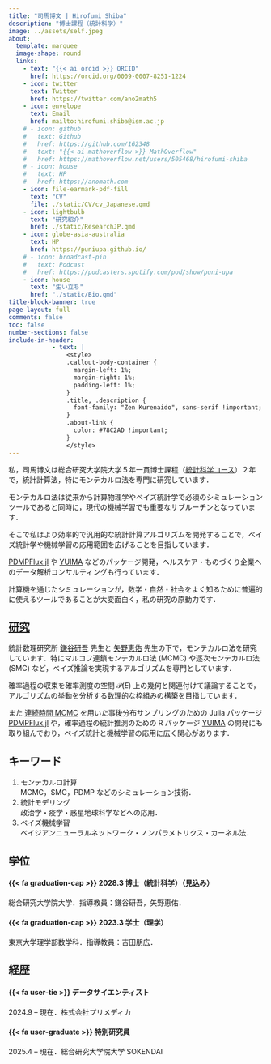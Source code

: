 ```yaml
---
title: "司馬博文 | Hirofumi Shiba"
description: "博士課程（統計科学）"
image: ../assets/self.jpeg
about:
  template: marquee
  image-shape: round
  links:
    - text: "{{< ai orcid >}} ORCID"
      href: https://orcid.org/0009-0007-8251-1224
    - icon: twitter
      text: Twitter
      href: https://twitter.com/ano2math5
    - icon: envelope
      text: Email
      href: mailto:hirofumi.shiba@ism.ac.jp
    # - icon: github
    #   text: Github
    #   href: https://github.com/162348
    # - text: "{{< ai mathoverflow >}} MathOverflow"
    #   href: https://mathoverflow.net/users/505468/hirofumi-shiba
    # - icon: house
    #   text: HP
    #   href: https://anomath.com
    - icon: file-earmark-pdf-fill
      text: "CV"
      file: ./static/CV/cv_Japanese.qmd
    - icon: lightbulb
      text: "研究紹介"
      href: ./static/ResearchJP.qmd
    - icon: globe-asia-australia
      text: HP
      href: https://puniupa.github.io/
    # - icon: broadcast-pin
    #   text: Podcast
    #   href: https://podcasters.spotify.com/pod/show/puni-upa
    - icon: house
      text: "生い立ち"
      href: "./static/Bio.qmd"
title-block-banner: true
page-layout: full
comments: false
toc: false
number-sections: false
include-in-header: 
            - text: |
                <style>
                .callout-body-container {
                  margin-left: 1%;
                  margin-right: 1%;
                  padding-left: 1%;
                }
                .title, .description {
                  font-family: "Zen Kurenaido", sans-serif !important;
                }
                .about-link {
                  color: #78C2AD !important;
                }
                </style>
---
```


::: {.column-page}

私，司馬博文は総合研究大学院大学５年一貫博士課程（[統計科学コース](https://www.ism.ac.jp/senkou/)）２年で，統計計算法，特にモンテカルロ法を専門に研究しています．

モンテカルロ法は従来から計算物理学やベイズ統計学で必須のシミュレーションツールであると同時に，現代の機械学習でも重要なサブルーチンとなっています．

そこで私はより効率的で汎用的な統計計算アルゴリズムを開発することで，ベイズ統計学や機械学習の応用範囲を広げることを目指しています．

[PDMPFlux.jl](https://github.com/162348/PDMPFlux.jl) や [YUIMA](https://github.com/yuimaproject/yuima) などのパッケージ開発，ヘルスケア・ものづくり企業へのデータ解析コンサルティングも行っています．

計算機を通じたシミュレーションが，数学・自然・社会をよく知るために普遍的に使えるツールであることが大変面白く，私の研究の原動力です．

::: {layout="[70,30]"}

::: {#first-column}

## [研究](ResearchJP.qmd)

統計数理研究所 [鎌谷研吾](https://sites.google.com/view/kengokamatani/home) 先生と [矢野恵佑](https://sites.google.com/site/kyanostat/) 先生の下で，モンテカルロ法を研究しています．特にマルコフ連鎖モンテカルロ法 (MCMC) や逐次モンテカルロ法 (SMC) など，ベイズ推論を実現するアルゴリズムを専門としています．

確率過程の収束を確率測度の空間 $\mathcal{P}(E)$ 上の幾何と関連付けて議論することで，アルゴリズムの挙動を分析する数理的な枠組みの構築を目指しています．

また [連続時間 MCMC](ResearchJP.qmd) を用いた事後分布サンプリングのための Julia パッケージ [PDMPFlux.jl](https://github.com/162348/PDMPFlux.jl) や，確率過程の統計推測のための R パッケージ [YUIMA](https://r-forge.r-project.org/projects/yuima/) の開発にも取り組んでおり，ベイズ統計と機械学習の応用に広く関心があります．

:::

::: {#second-column}

## キーワード

1. モンテカルロ計算<br>
  MCMC，SMC，PDMP などのシミュレーション技術．
2. 統計モデリング<br>
  政治学・疫学・惑星地球科学などへの応用．
3. ベイズ機械学習<br>
  ベイジアンニューラルネットワーク・ノンパラメトリクス・カーネル法．

<!-- 4. 輸送によるサンプリング法<br>
  Schrödinger 橋・SMC サンプラー．
1. 制御<br>
  データ同化・システム同定・軌道推定 -->

:::

:::

::: {layout="[50,50]"}

::: {#first-column}

## 学位

#### [{{< fa graduation-cap >}}]{.color-minty} 2028.3 博士（統計科学）（見込み）
総合研究大学院大学．指導教員：鎌谷研吾，矢野恵佑．

#### [{{< fa graduation-cap >}}]{.color-minty} 2023.3 学士（理学）
東京大学理学部数学科．指導教員：吉田朋広．

:::

::: {#second-column}

## 経歴

#### [{{< fa user-tie >}}]{.color-minty} データサイエンティスト
2024.9 -- 現在．株式会社プリメディカ

#### [{{< fa user-graduate >}}]{.color-minty} 特別研究員
2025.4 -- 現在．総合研究大学院大学 SOKENDAI

<!-- 

#### [{{< fa user-graduate >}}]{.color-minty} リサーチ・アシスタント
2023.7 -- 2025.3．情報システム研究機構

#### [{{< fa university >}}]{.color-minty} 交流研究生
2023.4 -- 現在．東京大学先端科学技術研究センター

#### [{{< fa university >}}]{.color-minty} データ・サイエンティスト
2022.8 -- 2024.1．IMIS 研究所．

#### [{{< fa university >}}]{.color-minty} リサーチ・アシスタント
2021.2 -- 2023.3．東京大学先端科学技術研究センター，玉井克哉研究室．
-->

:::

:::
<!-- 
::: {layout="[50,50]"}

::: {#first-column}

## 研究滞在

#### [{{< fa building-columns >}}]{.color-minty} ウルム大学, ドイツ, 2025.7.13--26

受入教員：Evgeny Spodarev

#### [{{< fa building-columns >}}]{.color-minty} シンガポール国立大学, 2025.6.1--30

受入教員：Alexandre Thiéry

#### [{{< fa building-columns >}}]{.color-minty} ユニバーシティ・カレッジ・ロンドン, 英国, 2024.11.4--12.2

受入教員：Alexandros Beskos

:::

::: {#second-column}

## 受賞

#### [{{< fa award >}}]{.color-minty} **優秀発表賞**，**統計検定センター長賞** 2025.3

第19回日本統計学会春季集会．

:::

::: -->

:::


<!-- 
#### 言語

* 日本語（母語）
* 中国語（母語相当）
* 英語（TOEFL iBT 100）
* 韓国語（初歩）
-->
